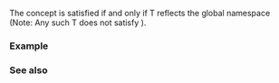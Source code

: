 {{cpp/experimental/reflect/title|GlobalScope}}
{{cpp/experimental/reflect/navbar}}
{{ddcl | since=reflection_ts | header=experimental/reflect | 1=
template&lt; class T &gt;
concept GlobalScope = Namespace&lt;T&gt; &amp;&amp; /* see below */;
}}

The {{tt|GlobalScope}} concept is satisfied if and only if T reflects the global namespace (Note: Any such T does not satisfy {{tt|ScopeMember}}).

===Example===
{{todo|examples}}

===See also===
{{todo|templatization}}